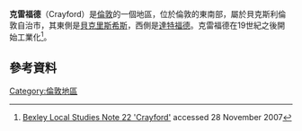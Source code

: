 {{infobox UK place
|country                  = England
|region                   = 倫敦
|official_name            = Crayford
|latitude                 = 51.4491
|longitude                = 0.1812
|constituency_westminster = [[貝克斯利希斯和克雷福德_(英國國會選區)|貝克斯利希斯和克雷福德]]
|post_town                = DARTFORD
|postcode_area            = DA
|postcode_district        = DA1
|london_borough           = Bexley
|dial_code                = 01322
|os_grid_reference        = TQ515745
|charingX_distance_mi     = 13.7
|charingX_direction       = WNW
|static_image_name        = <!-- 檔案不存在 File:Crayford.jpg -->
}}
'''克雷福德'''（Crayford）是[[倫敦|倫敦]]的一個地區，位於倫敦的東南部，屬於貝克斯利倫敦自治市，其東側是[[貝克里斯希斯|貝克里斯希斯]]，西側是[[達特福德|達特福德]]。克雷福德在19世紀之後開始工業化<ref name=lsa22>[http://www.bexley.gov.uk/localstudies/local_history/guide_pdfs/22_crayford.pdf Bexley Local Studies Note 22 'Crayford']{{dead link|date=2017年11月 |bot=InternetArchiveBot |fix-attempted=yes }} accessed 28 November 2007</ref>。
==參考資料==
{{Reflist}}
[[Category:倫敦地區|Category:倫敦地區]]